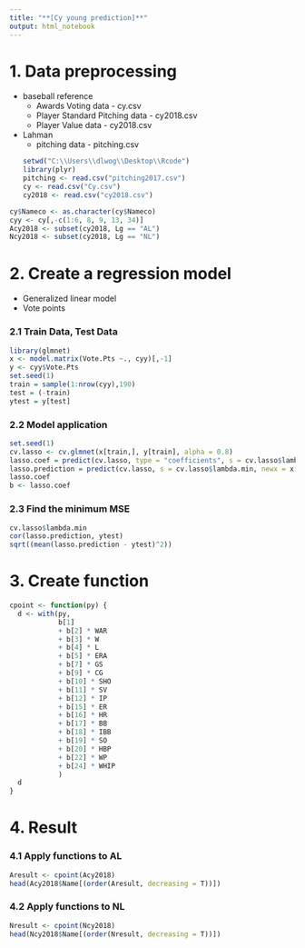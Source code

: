 ```yaml
---
title: "**[Cy young prediction]**"
output: html_notebook
---
```


# 1. Data preprocessing
* baseball reference
    * Awards Voting data - cy.csv
    * Player Standard Pitching data - cy2018.csv
    * Player Value data - cy2018.csv
* Lahman
    * pitching data - pitching.csv
```r
setwd("C:\\Users\\dlwog\\Desktop\\Rcode")
library(plyr)
pitching <- read.csv("pitching2017.csv")
cy <- read.csv("Cy.csv")
cy2018 <- read.csv("cy2018.csv")
```

```r
cy$Nameco <- as.character(cy$Nameco)
cyy <- cy[,-c(1:6, 8, 9, 13, 34)]
Acy2018 <- subset(cy2018, Lg == "AL")
Ncy2018 <- subset(cy2018, Lg == "NL")
```

# 2. Create a regression model
* Generalized linear model
* Vote points

### 2.1 Train Data, Test Data
```r
library(glmnet)
x <- model.matrix(Vote.Pts ~., cyy)[,-1]
y <- cyy$Vote.Pts
set.seed(1)
train = sample(1:nrow(cyy),190)
test = (-train)
ytest = y[test]
```

### 2.2 Model application
```r
set.seed(1)
cv.lasso <- cv.glmnet(x[train,], y[train], alpha = 0.8)
lasso.coef = predict(cv.lasso, type = "coefficients", s = cv.lasso$lambda.min) # coefficients
lasso.prediction = predict(cv.lasso, s = cv.lasso$lambda.min, newx = x[test,]) # coefficients
lasso.coef
b <- lasso.coef
```

### 2.3 Find the minimum MSE
```r
cv.lasso$lambda.min
cor(lasso.prediction, ytest)
sqrt((mean(lasso.prediction - ytest)^2))
```

# 3. Create function
```r
cpoint <- function(py) {
  d <- with(py, 
            b[1]
            + b[2] * WAR 
            + b[3] * W
            + b[4] * L
            + b[5] * ERA
            + b[7] * GS
            + b[9] * CG
            + b[10] * SHO
            + b[11] * SV
            + b[12] * IP
            + b[15] * ER
            + b[16] * HR
            + b[17] * BB
            + b[18] * IBB
            + b[19] * SO
            + b[20] * HBP
            + b[22] * WP
            + b[24] * WHIP
            )
  d
}
```

# 4. Result
### 4.1 Apply functions to AL
```r
Aresult <- cpoint(Acy2018)
head(Acy2018$Name[(order(Aresult, decreasing = T))])
```

### 4.2 Apply functions to NL
```r
Nresult <- cpoint(Ncy2018)
head(Ncy2018$Name[(order(Nresult, decreasing = T))])
```